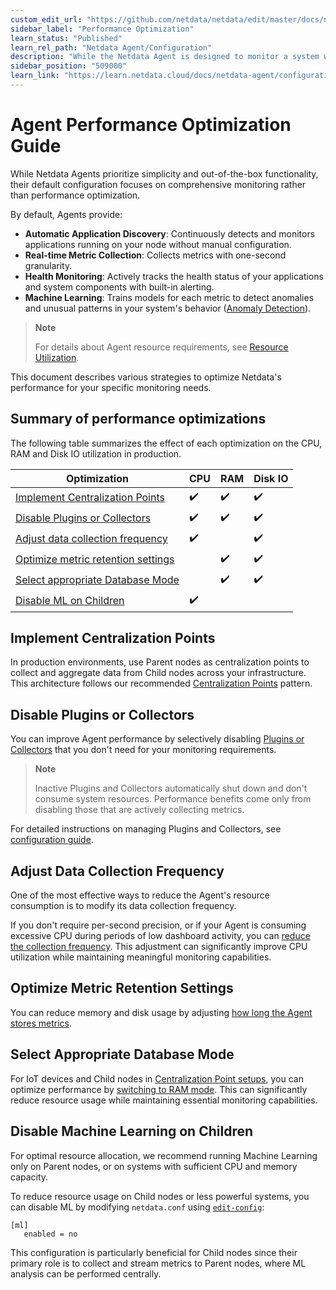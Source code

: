 ```yaml
---
custom_edit_url: "https://github.com/netdata/netdata/edit/master/docs/netdata-agent/configuration/optimize-the-netdata-agents-performance.md"
sidebar_label: "Performance Optimization"
learn_status: "Published"
learn_rel_path: "Netdata Agent/Configuration"
description: "While the Netdata Agent is designed to monitor a system with only 1% CPU, you can optimize its performance for low-resource systems."
sidebar_position: "509000"
learn_link: "https://learn.netdata.cloud/docs/netdata-agent/configuration/performance-optimization"
---
```


# Agent Performance Optimization Guide

While Netdata Agents prioritize simplicity and out-of-the-box functionality, their default configuration focuses on comprehensive monitoring rather than performance optimization.

By default, Agents provide:

- **Automatic Application Discovery**: Continuously detects and monitors applications running on your node without manual configuration.
- **Real-time Metric Collection**: Collects metrics with one-second granularity.
- **Health Monitoring**: Actively tracks the health status of your applications and system components with built-in alerting.
- **Machine Learning**: Trains models for each metric to detect anomalies and unusual patterns in your system's behavior ([Anomaly Detection](https://github.com/netdata/netdata/blob/master/src/ml/README.md)).

> **Note**
>
> For details about Agent resource requirements, see [Resource Utilization](/docs/netdata-agent/resource-utilization).

This document describes various strategies to optimize Netdata's performance for your specific monitoring needs.

## Summary of performance optimizations

The following table summarizes the effect of each optimization on the CPU, RAM and Disk IO utilization in production.

| Optimization                                                              | CPU                | RAM                | Disk IO            |
|---------------------------------------------------------------------------|--------------------|--------------------|--------------------|
| [Implement Centralization Points](#implement-centralization-points)       | :heavy_check_mark: | :heavy_check_mark: | :heavy_check_mark: |
| [Disable Plugins or Collectors](#disable-plugins-or-collectors)           | :heavy_check_mark: | :heavy_check_mark: | :heavy_check_mark: |
| [Adjust data collection frequency](#adjust-data-collection-frequency)     | :heavy_check_mark: |                    | :heavy_check_mark: |
| [Optimize metric retention settings](#optimize-metric-retention-settings) |                    | :heavy_check_mark: | :heavy_check_mark: |
| [Select appropriate Database Mode](#select-appropriate-database-mode)     |                    | :heavy_check_mark: | :heavy_check_mark: |
| [Disable ML on Children](#disable-machine-learning-on-children)           | :heavy_check_mark: |                    |                    |

## Implement Centralization Points

In production environments, use Parent nodes as centralization points to collect and aggregate data from Child nodes across your infrastructure. This architecture follows our recommended [Centralization Points](/docs/observability-centralization-points) pattern.

## Disable Plugins or Collectors

You can improve Agent performance by selectively disabling [Plugins or Collectors](/docs/collecting-metrics) that you don't need for your monitoring requirements.

> **Note**
>
> Inactive Plugins and Collectors automatically shut down and don't consume system resources. Performance benefits come only from disabling those that are actively collecting metrics.

For detailed instructions on managing Plugins and Collectors, see [configuration guide](/docs/collecting-metrics/collectors-configuration).

## Adjust Data Collection Frequency

One of the most effective ways to reduce the Agent's resource consumption is to modify its data collection frequency.

If you don't require per-second precision, or if your Agent is consuming excessive CPU during periods of low dashboard activity, you can [reduce the collection frequency](/docs/collecting-metrics/collectors-configuration).
This adjustment can significantly improve CPU utilization while maintaining meaningful monitoring capabilities.

## Optimize Metric Retention Settings

You can reduce memory and disk usage by adjusting [how long the Agent stores metrics](/docs/netdata-agent/configuration/database).

## Select Appropriate Database Mode

For IoT devices and Child nodes in [Centralization Point setups](/docs/observability-centralization-points), you can optimize performance by [switching to RAM mode](/docs/netdata-agent/configuration/database). This can significantly reduce resource usage while maintaining essential monitoring capabilities.

## Disable Machine Learning on Children

For optimal resource allocation, we recommend running Machine Learning only on Parent nodes, or on systems with sufficient CPU and memory capacity.

To reduce resource usage on Child nodes or less powerful systems, you can disable ML by modifying `netdata.conf` using [`edit-config`](/docs/netdata-agent/configuration#edit-a-configuration-file-using-edit-config):

```text
[ml]
   enabled = no
```

This configuration is particularly beneficial for Child nodes since their primary role is to collect and stream metrics to Parent nodes, where ML analysis can be performed centrally.
